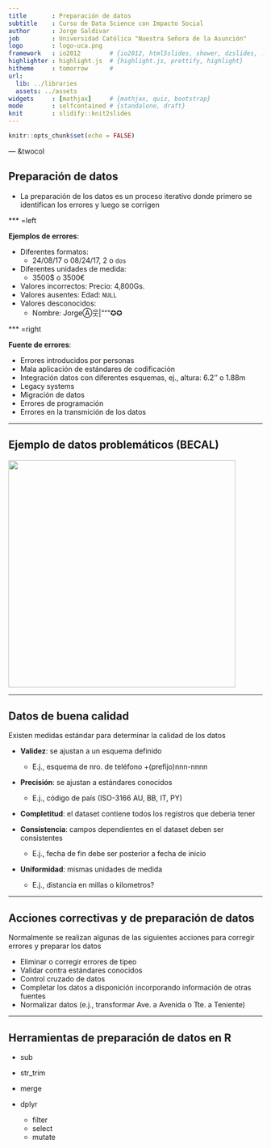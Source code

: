 ```yaml
---
title       : Preparación de datos
subtitle    : Curso de Data Science con Impacto Social
author      : Jorge Saldivar
job         : Universidad Católica "Nuestra Señora de la Asunción"
logo        : logo-uca.png
framework   : io2012        # {io2012, html5slides, shower, dzslides, ...}
highlighter : highlight.js  # {highlight.js, prettify, highlight}
hitheme     : tomorrow      # 
url:
  lib: ../libraries
  assets: ../assets
widgets     : [mathjax]     # {mathjax, quiz, bootstrap}
mode        : selfcontained # {standalone, draft}
knit        : slidify::knit2slides
---
```


```r
knitr::opts_chunk$set(echo = FALSE)
```

--- &twocol 

## Preparación de datos 

* La preparación de los datos es un proceso iterativo donde primero se identifican los errores y luego se corrigen

*** =left

**Ejemplos de errores**:

  - Diferentes formatos: 
    + 24/08/17 o 08/24/17, 2 o `dos`
  - Diferentes unidades de medida: 
    + 3500$ o 3500€
  - Valores incorrectos: Precio: 4,800Gs.
  - Valores ausentes: Edad: `NULL`
  - Valores desconocidos: 
    + Nombre: JorgeⒶ웃|"""✪✪

*** =right

**Fuente de errores**:

  - Errores introducidos por personas
  - Mala aplicación de estándares de codificación
  - Integración datos con diferentes esquemas, ej., altura: 6.2'' o 1.88m
  - Legacy systems
  - Migración de datos
  - Errores de programación
  - Errores en la transmición de los datos

---

## Ejemplo de datos problemáticos (BECAL)

<img class=center src="../assets/img/datos_becal_problemas.png" height=450 />

---

## Datos de buena calidad

Existen medidas estándar para determinar la calidad de los datos

- **Validez**: se ajustan a un esquema definido 
  + E.j., esquema de nro. de teléfono +(prefijo)nnn-nnnn

- **Precisión**: se ajustan a estándares conocidos
  + E.j., código de país (ISO-3166 AU, BB, IT, PY)

- **Completitud**: el dataset contiene todos los registros que deberia tener

- **Consistencia**: campos dependientes en el dataset deben ser consistentes 
  + E.j., fecha de fin debe ser posterior a fecha de inicio

- **Uniformidad**: mismas unidades de medida 
  + E.j., distancia en millas o kilometros?

---

## Acciones correctivas y de preparación de datos

Normalmente se realizan algunas de las siguientes acciones para corregir errores y preparar los datos

- Eliminar o corregir errores de tipeo
- Validar contra estándares conocidos
- Control cruzado de datos
- Completar los datos a disponición incorporando información de otras fuentes
- Normalizar datos (e.j., transformar Ave. a Avenida o Tte. a Teniente)

---

## Herramientas de preparación de datos en R

- sub

- str_trim

- merge

- dplyr

  - filter
  - select
  - mutate
